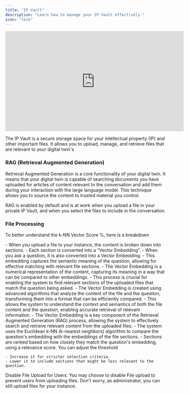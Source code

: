 ```yaml
---
title: "IP Vault"
description: "Learn how to manage your IP Vault effectively."
icon: "lock"
---
```


<iframe width="560" height="315" src="https://www.youtube.com/embed/5Po99xJoe8Y?si=8E94vkrQ7KfvOyDi" title="YouTube video player" frameborder="0" allow="accelerometer; autoplay; clipboard-write; encrypted-media; gyroscope; picture-in-picture; web-share" referrerpolicy="strict-origin-when-cross-origin" allowfullscreen></iframe>

The IP Vault is a secure storage space for your intellectual property (IP) and other important files. It allows you to upload, manage, and retrieve files that are relevant to your digital twin's

### RAG (Retrieval Augmented Generation)

Retrieval Augmented Generation is a core functionality of your digital twin. It means that your digital twin is capable of searching documents you have uploaded for articles of content relevant to the conversation and add them during your interaction with the large language model. This technique allows you to source the content to trusted material you control.

RAG is enabled by default and is at work when you upload a file in your private IP Vault, and when you select the files to include in the conversation.

### File Processing

To better understand the k-NN Vector Score %, here is a breakdown

<Steps>
  <Step title="Vector Embedding">
    - When you upload a file to your instance, the content is broken down into sections.
    - Each section is converted into a “Vector Embedding”.
  </Step>
  <Step title="Question Processing">
    - When you ask a question, it is also converted into a Vector Embedding.
    - This embedding captures the semantic meaning of the question, allowing for effective matching with relevant file sections.
    - The Vector Embedding is a numerical representation of the content, capturing its meaning in a way that can be compared to other embeddings.
    - This process is crucial for enabling the system to find relevant sections of the uploaded files that match the question being asked.
    - The Vector Embedding is created using advanced algorithms that analyze the content of the file and the question, transforming them into a format that can be efficiently compared.
    - This allows the system to understand the context and semantics of both the file content and the question, enabling accurate retrieval of relevant information.
    - The Vector Embedding is a key component of the Retrieval Augmented Generation (RAG) process, allowing the system to effectively search and retrieve relevant content from the uploaded files.
  </Step>
  <Step title="Relevance Matching">
    - The system uses the Euclidean k-NN (k-nearest neighbors) algorithm to compare the question's embedding with the embeddings of the file sections.
    - Sections are ranked based on how closely they match the question's embedding, using a relevance score.
  </Step>
  <Step title="Threshold">
    You can adjust the threshold

    - Increase it for stricter selection criteria.
    - Lower it to include sections that might be less relevant to the question.
  </Step>
</Steps>

<Note>
  Disable File Upload for Users: You may choose to disable File upload to prevent users from uploading files. Don't worry, as administrator, you can still upload files for your instance.
</Note>